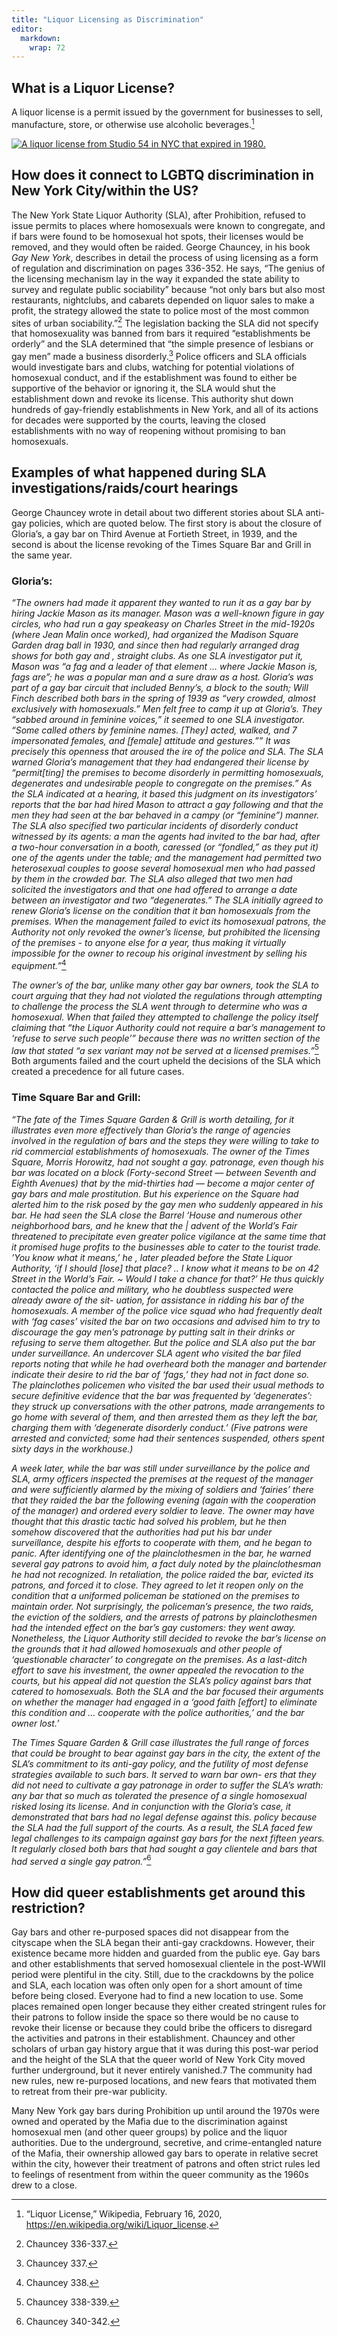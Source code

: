 ```yaml
---
title: "Liquor Licensing as Discrimination"
editor: 
  markdown: 
    wrap: 72
---
```


## What is a Liquor License?

A liquor license is a permit issued by the government for businesses to
sell, manufacture, store, or otherwise use alcoholic beverages.[^1]

[^1]: “Liquor License,” Wikipedia, February 16, 2020,
    <https://en.wikipedia.org/wiki/Liquor_license>.

[![A liquor license from Studio 54 in NYC that expired in
1980.](images/liquor-license-photo-01.jpeg){fig-align="right"}](https://www.reddit.com/r/mildlyinteresting/comments/iwz0te/the_liquor_license_from_studio_54_hanging_in_a/?rdt=62108)

## How does it connect to LGBTQ discrimination in New York City/within the US?

The New York State Liquor Authority (SLA), after Prohibition, refused to
issue permits to places where homosexuals were known to congregate, and
if bars were found to be homosexual hot spots, their licenses would be
removed, and they would often be raided. George Chauncey, in his book
*Gay New York*, describes in detail the process of using licensing as a
form of regulation and discrimination on pages 336-352. He says, "The
genius of the licensing mechanism lay in the way it expanded the state
ability to survey and regulate public sociability" because "not only
bars but also most restaurants, nightclubs, and cabarets depended on
liquor sales to make a profit, the strategy allowed the state to police
most of the most common sites of urban sociability."[^2] The legislation
backing the SLA did not specify that homosexuality was banned from bars
it required "establishments be orderly" and the SLA determined that "the
simple presence of lesbians or gay men" made a business disorderly.[^3]
Police officers and SLA officials would investigate bars and clubs,
watching for potential violations of homosexual conduct, and if the
establishment was found to either be supportive of the behavior or
ignoring it, the SLA would shut the establishment down and revoke its
license. This authority shut down hundreds of gay-friendly
establishments in New York, and all of its actions for decades were
supported by the courts, leaving the closed establishments with no way
of reopening without promising to ban homosexuals.

[^2]: Chauncey 336-337.

[^3]: Chauncey 337.

## Examples of what happened during SLA investigations/raids/court hearings

George Chauncey wrote in detail about two different stories about SLA
anti-gay policies, which are quoted below. The first story is about the
closure of Gloria's, a gay bar on Third Avenue at Fortieth Street, in
1939, and the second is about the license revoking of the Times Square
Bar and Grill in the same year.

### Gloria's:

*"The owners had made it apparent they wanted to run it as a gay bar by
hiring Jackie Mason as its manager. Mason was a well-known figure in gay
circles, who had run a gay speakeasy on Charles Street in the mid-1920s
(where Jean Malin once worked), had organized the Madison Square Garden
drag ball in 1930, and since then had regularly arranged drag shows for
both gay and , straight clubs. As one SLA investigator put it, Mason was
“a fag and a leader of that element ... where Jackie Mason is, fags
are”; he was a popular man and a sure draw as a host. Gloria’s was part
of a gay bar circuit that included Benny’s, a block to the south; Will
Finch described both bars in the spring of 1939 as “very crowded, almost
exclusively with homosexuals.” Men felt free to camp it up at Gloria’s.
They “sabbed around in feminine voices,” it seemed to one SLA
investigator. “Some called others by feminine names. \[They\] acted,
walked, and 7 impersonated females, and \[female\] attitude and
gestures.”" It was precisely this openness that aroused the ire of the
police and SLA. The SLA warned Gloria’s management that they had
endangered their license by “permit\[ting\] the premises to become
disorderly in permitting homosexuals, degenerates and undesirable people
to congregate on the premises.” As the SLA indicated at a hearing, it
based this judgment on its investigators’ reports that the bar had hired
Mason to attract a gay following and that the men they had seen at the
bar behaved in a campy (or “feminine”) manner. The SLA also specified
two particular incidents of disorderly conduct witnessed by its agents:
a man the agents had invited to the bar had, after a two-hour
conversation in a booth, caressed (or “fondled,” as they put it) one of
the agents under the table; and the management had permitted two
heterosexual couples to goose several homosexual men who had passed by
them in the crowded bar. The SLA also alleged that two men had solicited
the investigators and that one had offered to arrange a date between an
investigator and two “degenerates.” The SLA initially agreed to renew
Gloria’s license on the condition that it ban homosexuals from the
premises. When the management failed to evict its homosexual patrons,
the Authority not only revoked the owner’s license, but prohibited the
licensing of the premises - to anyone else for a year, thus making it
virtually impossible for the owner to recoup his original investment by
selling his equipment."*[^4]

[^4]: Chauncey 338.

*The owner's of the bar, unlike many other gay bar owners, took the SLA
to court arguing that they had not violated the regulations through
attempting to challenge the process the SLA went through to determine
who was a homosexual. When that failed they attempted to challenge the
policy itself claiming that "the Liquor Authority could not require a
bar's management to 'refuse to serve such people'" because there was no
written section of the law that stated "a sex variant may not be served
at a licensed premises."*[^5] Both arguments failed and the court upheld
the decisions of the SLA which created a precedence for all future
cases.

[^5]: Chauncey 338-339.

### Time Square Bar and Grill:

*"The fate of the Times Square Garden & Grill is worth detailing, for it
illustrates even more effectively than Gloria’s the range of agencies
involved in the regulation of bars and the steps they were willing to
take to rid commercial establishments of homosexuals. The owner of the
Times Square, Morris Horowitz, had not sought a gay. patronage, even
though his bar was located on a block (Forty-second Street — between
Seventh and Eighth Avenues) that by the mid-thirties had — become a
major center of gay bars and male prostitution. But his experience on
the Square had alerted him to the risk posed by the gay men who suddenly
appeared in his bar. He had seen the SLA close the Barrel ‘House and
numerous other neighborhood bars, and he knew that the \| advent of the
World’s Fair threatened to precipitate even greater police vigilance at
the same time that it promised huge profits to the businesses able to
cater to the tourist trade. 'You know what it means,' he , later pleaded
before the State Liquor Authority, 'if I should \[lose\] that place? ..
I know what it means to be on 42 Street in the World’s Fair. \~ Would I
take a chance for that?' He thus quickly contacted the police and
military, who he doubtless suspected were already aware of the sit-
uation, for assistance in ridding his bar of the homosexuals. A member
of the police vice squad who had frequently dealt with 'fag cases'
visited the bar on two occasions and advised him to try to discourage
the gay men’s patronage by putting salt in their drinks or refusing to
serve them altogether. But the police and SLA also put the bar under
surveillance. An undercover SLA agent who visited the bar filed reports
noting that while he had overheard both the manager and bartender
indicate their desire to rid the bar of 'fags,' they had not in fact
done so. The plainclothes policemen who visited the bar used their usual
methods to secure definitive evidence that the bar was frequented by
'degenerates': they struck up conversations with the other patrons, made
arrangements to go home with several of them, and then arrested them as
they left the bar, charging them with 'degenerate disorderly conduct.'
(Five patrons were arrested and convicted; some had their sentences
suspended, others spent sixty days in the workhouse.)*

*A week later, while the bar was still under surveillance by the police
and SLA, army officers inspected the premises at the request of the
manager and were sufficiently alarmed by the mixing of soldiers and
'fairies' there that they raided the bar the following evening (again
with the cooperation of the manager) and ordered every soldier to leave.
The owner may have thought that this drastic tactic had solved his
problem, but he then somehow discovered that the authorities had put his
bar under surveillance, despite his efforts to cooperate with them, and
he began to panic. After identifying one of the plainclothesmen in the
bar, he warned several gay patrons to avoid him, a fact duly noted by
the plainclothesman he had not recognized. In retaliation, the police
raided the bar, evicted its patrons, and forced it to close. They agreed
to let it reopen only on the condition that a uniformed policeman be
stationed on the premises to maintain order. Not surprisingly, the
policeman’s presence, the two raids, the eviction of the soldiers, and
the arrests of patrons by plainclothesmen had the intended effect on the
bar’s gay customers: they went away. Nonetheless, the Liquor Authority
still decided to revoke the bar’s license on the grounds that it had
allowed homosexuals and other people of 'questionable character' to
congregate on the premises. As a last-ditch effort to save his
investment, the owner appealed the revocation to the courts, but his
appeal did not question the SLA’s policy against bars that catered to
homosexuals. Both the SLA and the bar focused their arguments on whether
the manager had engaged in a 'good faith \[effort\] to eliminate this
condition and ... cooperate with the police authorities,' and the bar
owner lost.’*

*The Times Square Garden & Grill case illustrates the full range of
forces that could be brought to bear against gay bars in the city, the
extent of the SLA’s commitment to its anti-gay policy, and the futility
of most defense strategies available to such bars. It served to warn bar
own- ers that they did not need to cultivate a gay patronage in order to
suffer the SLA’s wrath: any bar that so much as tolerated the presence
of a single homosexual risked losing its license. And in conjunction
with the Gloria’s case, it demonstrated that bars had no legal defense
against this. policy because the SLA had the full support of the courts.
As a result, the SLA faced few legal challenges to its campaign against
gay bars for the next fifteen years. It regularly closed both bars that
had sought a gay clientele and bars that had served a single gay
patron."*[^6]

[^6]: Chauncey 340-342.

## How did queer establishments get around this restriction?

Gay bars and other re-purposed spaces did not disappear from the
cityscape when the SLA began their anti-gay crackdowns. However, their
existence became more hidden and guarded from the public eye. Gay bars
and other establishments that served homosexual clientele in the
post-WWII period were plentiful in the city. Still, due to the
crackdowns by the police and SLA, each location was often only open for
a short amount of time before being closed. Everyone had to find a new
location to use. Some places remained open longer because they either
created stringent rules for their patrons to follow inside the space so
there would be no cause to revoke their license or because they could
bribe the officers to disregard the activities and patrons in their
establishment. Chauncey and other scholars of urban gay history argue
that it was during this post-war period and the height of the SLA that
the queer world of New York City moved further underground, but it never
entirely vanished.7 The community had new rules, new re-purposed
locations, and new fears that motivated them to retreat from their
pre-war publicity.

Many New York gay bars during Prohibition up until around the 1970s were
owned and operated by the Mafia due to the discrimination against
homosexual men (and other queer groups) by police and the liquor
authorities. Due to the underground, secretive, and crime-entangled
nature of the Mafia, their ownership allowed gay bars to operate in
relative secret within the city, however their treatment of patrons and
often strict rules led to feelings of resentment from within the queer
community as the 1960s drew to a close.
